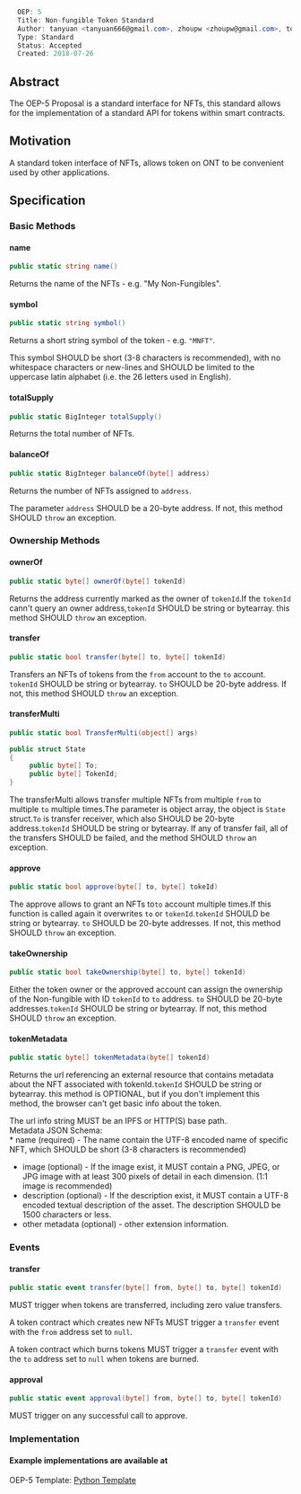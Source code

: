 <source lang="csharp">
  OEP: 5
  Title: Non-fungible Token Standard
  Author: tanyuan <tanyuan666@gmail.com>, zhoupw <zhoupw@gmail.com>, tonyclarking<tonyclarking@gmail.com>, blckchan<1258176714@qq.com>
  Type: Standard
  Status: Accepted
  Created: 2018-07-26
</source>

==Abstract==

The OEP-5 Proposal is a standard interface for NFTs, this standard allows for the implementation of a standard API for tokens within smart contracts.

==Motivation==

A standard token interface of NFTs, allows token on ONT to be convenient used by other applications.

==Specification==

===Basic Methods===

====name====

<source lang="csharp">
public static string name()
</source>

Returns the name of the NFTs - e.g. "My Non-Fungibles".

====symbol====
<source lang="csharp">
public static string symbol()
</source>

Returns a short string symbol of the token - e.g. <code>"MNFT"</code>.

This symbol SHOULD be short (3-8 characters is recommended), with no whitespace characters or new-lines and SHOULD be limited to the uppercase latin alphabet (i.e. the 26 letters used in English).

====totalSupply====
<source lang="csharp">
public static BigInteger totalSupply()
</source>
Returns the total number of NFTs.

====balanceOf====

<source lang="csharp">
public static BigInteger balanceOf(byte[] address)
</source>

Returns the number of NFTs assigned to <code>address</code>.

The parameter <code>address</code> SHOULD be a 20-byte address. If not, this method SHOULD <code>throw</code> an exception.

===Ownership Methods===
==== ownerOf====
<source lang="csharp">
public static byte[] ownerOf(byte[] tokenId)
</source>
Returns the address currently marked as the owner of <code>tokenId</code>.If the <code>tokenId</code> cann't query an owner address,<code>tokenId</code> SHOULD be string or bytearray.
this method SHOULD <code>throw</code> an exception.

====transfer====
<source lang="csharp">
public static bool transfer(byte[] to, byte[] tokenId)
</source>

Transfers an NFTs of tokens from the <code>from</code> account to the <code>to</code> account.
<code>tokenId</code> SHOULD be string or bytearray.
<code>to</code> SHOULD be 20-byte address. If not, this method SHOULD <code>throw</code> an exception.

====transferMulti====
<source lang="csharp">
public static bool TransferMulti(object[] args)

public struct State
{
     public byte[] To;
     public byte[] TokenId;
}
</source>

The transferMulti allows transfer multiple NFTs from multiple <code>from</code> to multiple <code>to</code> multiple times.The parameter is object array, the object is <code>State</code> struct.<code>To</code> is transfer receiver, which
also SHOULD be 20-byte address.<code>tokenId</code> SHOULD be string or bytearray. If any of transfer fail, all of the transfers SHOULD be failed, and the method SHOULD <code>throw</code> an exception.


====approve====
<source lang="csharp">
public static bool approve(byte[] to, byte[] tokeId)
</source>

The approve allows to grant an NFTs to<code>to</code> account multiple times.If this function is called again it overwrites <code>to</code> or <code>tokenId</code>.<code>tokenId</code> SHOULD be string or bytearray.
<code>to</code> SHOULD be 20-byte addresses. If not, this method SHOULD <code>throw</code> an exception.

====takeOwnership====
<source lang="csharp">
public static bool takeOwnership(byte[] to, byte[] tokenId)
</source>
Either the token owner or the approved account can assign the ownership of the Non-fungible with ID <code>tokenId</code> to <code>to</code> address. <code>to</code> SHOULD be 20-byte addresses.<code>tokenId</code> SHOULD be string or bytearray. If not, this method SHOULD <code>throw</code> an exception.

====tokenMetadata====
<source lang="csharp">
public static byte[] tokenMetadata(byte[] tokenId)
</source>
Returns the url referencing an external resource that contains metadata about the NFT associated with tokenId.<code>tokenId</code> SHOULD be string or bytearray. this method is OPTIONAL, but if you don't implement this method, the browser can't get basic info about the token.

The url info string MUST be an IPFS or HTTP(S) base path.<br/>
Metadata JSON Schema:<br/>
* name (required) - The name contain the UTF-8 encoded name of specific NFT, which SHOULD be short (3-8 characters is recommended)
* image (optional) - If the image exist, it MUST contain a PNG, JPEG, or JPG image with at least 300 pixels of detail in each dimension. (1:1 image is recommended)
* description (optional) - If the description exist, it MUST contain a UTF-8 encoded textual description of the asset. The description SHOULD be 1500 characters or less.
* other metadata (optional) - other extension information.

===Events===
====transfer====
<source lang="csharp">
public static event transfer(byte[] from, byte[] to, byte[] tokenId)
</source>
MUST trigger when tokens are transferred, including zero value transfers.

A token contract which creates new NFTs MUST trigger a <code>transfer</code> event with the <code>from</code> address set to <code>null</code>.

A token contract which burns tokens MUST trigger a <code>transfer</code> event with the <code>to</code> address set to <code>null</code> when tokens are burned.

====approval====
<source lang="csharp">
public static event approval(byte[] from, byte[] to, byte[] tokenId)
</source>
MUST trigger on any successful call to approve.

===Implementation===
====Example implementations are available at====
OEP-5 Template: [[https://github.com/ONT-Avocados/python-template/blob/master/OEP5Sample/OEP5Sample.py | Python Template]]
